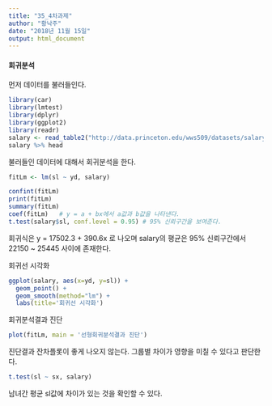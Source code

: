 ```yaml
---
title: "35_4차과제"
author: "황낙주"
date: "2018년 11월 15일"
output: html_document
---
```


#### 회귀분석

먼저 데이터를 불러들인다.
```r
library(car)
library(lmtest)
library(dplyr)
library(ggplot2)
library(readr)
salary <- read_table2("http://data.princeton.edu/wws509/datasets/salary.dat")
salary %>% head
```


불러들인 데이터에 대해서 회귀분석을 한다.
```r
fitLm <- lm(sl ~ yd, salary)

confint(fitLm)
print(fitLm)
summary(fitLm)
coef(fitLm)   # y = a + bx에서 a값과 b값을 나타낸다.
t.test(salary$sl, conf.level = 0.95) # 95% 신뢰구간을 보여준다.
```

회귀식은 y = 17502.3 + 390.6x 로 나오며 salary의 평균은 95% 신뢰구간에서 22150 ~ 25445 사이에 존재한다.

회귀선 시각화
```r
ggplot(salary, aes(x=yd, y=sl)) + 
  geom_point() + 
  geom_smooth(method="lm") + 
  labs(title='회귀선 시각화')
```


회귀분석결과 진단
```r
plot(fitLm, main = '선형회귀분석결과 진단')
```


진단결과 잔차플롯이 좋게 나오지 않는다. 그룹별 차이가 영향을 미칠 수 있다고 판단한다.
```r
t.test(sl ~ sx, salary)
```

남녀간 평균 sl값에 차이가 있는 것을 확인할 수 있다.









